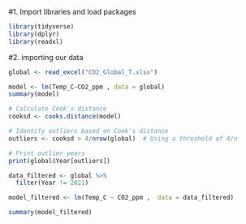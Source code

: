 


#1. Import libraries and load packages
```r
library(tidyverse)
library(dplyr)
library(readxl)
```


#2. importing our data
```r
global <- read_excel("CO2_Global_T.xlsx")
```


```r
model <- lm(Temp_C~CO2_ppm , data = global)
summary(model)

# Calculate Cook's distance
cooksd <- cooks.distance(model)

# Identify outliers based on Cook's distance
outliers <- cooksd > 4/nrow(global)  # Using a threshold of 4/n

# Print outlier years
print(global$Year[outliers])
```


```r
data_filtered <- global %>%
  filter(Year != 2021)

model_filtered <- lm(Temp_C ~ CO2_ppm ,  data = data_filtered)

summary(model_filtered)
```

